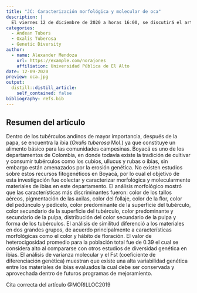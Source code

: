 ```yaml
---
title: "JC: Caracterización morfológica y molecular de oca"
description: |
  El viernes 12 de diciembre de 2020 a horas 16:00, se discutirá el artículo original: "Caracterización mofológica y molecular de *Oxalis tuberosa* Mol. en el departamento de Boyacá".
categories:
  - Andean Tubers
  - Oxalis Tuberosa
  - Genetic Diversity
author:
  - name: Alexander Mendoza
    url: https://example.com/norajones
    affiliation: Universidad Pública de El Alto
date: 12-09-2020
preview: oca.jpg
output:
  distill::distill_article:
    self_contained: false
bibliography: refs.bib
---
```


## Resumen del artículo

Dentro de los tubérculos andinos de mayor importancia, después de la papa, se encuentra la ibia (*Oxalis tuberosa* Mol.) ya que constituye un alimento básico para las comunidades campesinas. Boyacá es uno de los departamentos de Colombia, en donde todavía existe la tradición de cultivar y consumir tubérculos como los cubios, ullucus y rubas o ibias, sin embargo están amenazados por la erosión genética. No existen estudios sobre estos recursos fitogenéticos en Boyacá, por lo cual el objetivo de esta investigación fue colectar y caracterizar morfológica y molecularmente materiales de ibias en este departamento. El análisis morfológico mostró que las características más discriminantes fueron: color de los tallos aéreos, pigmentación de las axilas, color del follaje, color de la flor, color del pedúnculo y pedicelo, color predominante de la superficie del tubérculo, color secundario de la superficie del tubérculo, color predominante y secundario de la pulpa, distribución del color secundario de la pulpa y forma de los tubérculos. El análisis de similitud diferenció a los materiales en dos grandes grupos, de acuerdo principalmente a características morfológicas como el color y hábito de floración. El valor de heterocigosidad promedio para la población total fue de 0.39 el cual se considera alto al compararse con otros estudios de diversidad genética en ibias. El análisis de varianza molecular y el Fst (coeficiente de diferenciación genética) muestran que existe una alta variabilidad genética entre los materiales de ibias evaluados la cual debe ser conservada y aprovechada dentro de futuros programas de mejoramiento.

Cita correcta del artículo @MORILLOC2019
